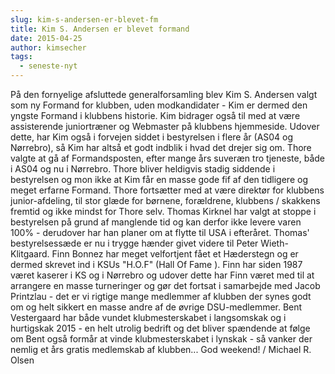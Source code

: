 ```yaml
---
slug: kim-s-andersen-er-blevet-fm
title: Kim S. Andersen er blevet formand
date: 2015-04-25
author: kimsecher
tags:
  - seneste-nyt
---
```

På den fornyelige afsluttede generalforsamling blev Kim S. Andersen valgt som ny Formand for klubben, uden modkandidater - Kim er dermed den yngste Formand i klubbens historie.
Kim bidrager også til med at være assisterende juniortræner og Webmaster på klubbens hjemmeside. Udover dette, har Kim også i forvejen siddet i bestyrelsen i flere år (AS04 og Nørrebro), så Kim har altså et godt indblik i hvad det drejer sig om.
Thore valgte at gå af Formandsposten, efter mange års suveræn tro tjeneste, både i AS04 og nu i Nørrebro. Thore bliver heldigvis stadig siddende i bestyrelsen og mon ikke at Kim får en masse gode fif af den tidligere og meget erfarne Formand.
Thore fortsætter med at være direktør for klubbens junior-afdeling, til stor glæde for børnene, forældrene, klubbens / skakkens fremtid og ikke mindst for Thore selv.
Thomas Kirknel har valgt at stoppe i bestyrelsen på grund af manglende tid og kan derfor ikke levere varen 100% - derudover har han planer om at flytte til USA i efteråret.
Thomas' bestyrelsessæde er nu i trygge hænder givet videre til Peter Wieth-Klitgaard.
Finn Bonnez har meget velfortjent fået et Hæderstegn og er dermed skrevet ind i KSUs "H.O.F" (Hall Of Fame ). Finn har siden 1987 været kaserer i KS og i Nørrebro og udover dette har Finn været med til at arrangere en masse turneringer og gør det fortsat i samarbejde med Jacob Printzlau - det er vi rigtige mange medlemmer af klubben der synes godt om og helt sikkert
en masse andre af de øvrige DSU-medlemmer.
Bent Vestergaard har både vundet klubmesterskabet i langsomskak og i hurtigskak 2015 - en helt utrolig bedrift og det bliver spændende at følge om Bent også formår at vinde klubmesterskabet i lynskak - så vanker der nemlig et års gratis medlemskab af klubben...
God weekend!
/ Michael R. Olsen
